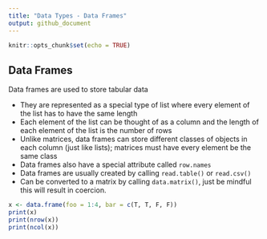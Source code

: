 ```yaml
---
title: "Data Types - Data Frames"
output: github_document
---
```


```r
knitr::opts_chunk$set(echo = TRUE)
```

## Data Frames

Data frames are used to store tabular data

* They are represented as a special type of list where every element of the list has to have the same length
* Each element of the list can be thought of as a column and the length of each element of the list is the number of rows
* Unlike matrices, data frames can store different classes of objects in each column (just like lists); matrices must have every element be the same class
* Data frames also have a special attribute called `row.names`
* Data frames are usually created by calling `read.table()` or `read.csv()`
* Can be converted to a matrix by calling `data.matrix()`, just be mindful this will result in coercion.

```r
x <- data.frame(foo = 1:4, bar = c(T, T, F, F))
print(x)
print(nrow(x))
print(ncol(x))
```

